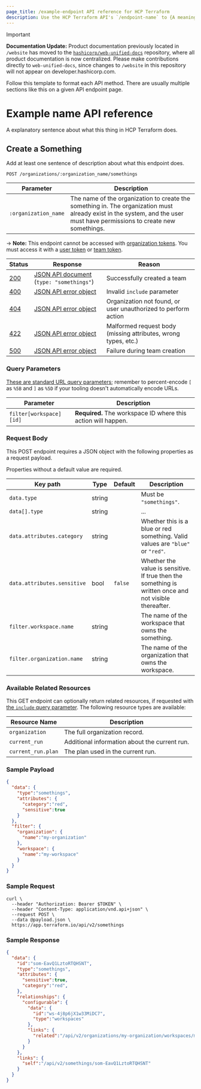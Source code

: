 ```yaml
---
page_title: /example-endpoint API reference for HCP Terraform
description: Use the HCP Terraform API's `/endpoint-name` to {A meaningful description of this endpoint}. Aim for 130-160 characters total.
---
```


> [!IMPORTANT]  
> **Documentation Update:** Product documentation previously located in `/website` has moved to the [`hashicorp/web-unified-docs`](https://github.com/hashicorp/web-unified-docs) repository, where all product documentation is now centralized. Please make contributions directly to `web-unified-docs`, since changes to `/website` in this repository will not appear on developer.hashicorp.com.

Follow this template to format each API method. There are usually multiple sections like this on a given API endpoint page.

<!-- Boilerplate link references: This entire list should be included at the top of every API page, so that the tables can use short links freely. This SHOULD be all of the status codes we use in HCP Terraform's API; if we need to add more, update the list on every page. -->

[200]: https://developer.mozilla.org/en-US/docs/Web/HTTP/Status/200

[201]: https://developer.mozilla.org/en-US/docs/Web/HTTP/Status/201

[202]: https://developer.mozilla.org/en-US/docs/Web/HTTP/Status/202

[204]: https://developer.mozilla.org/en-US/docs/Web/HTTP/Status/204

[400]: https://developer.mozilla.org/en-US/docs/Web/HTTP/Status/400

[401]: https://developer.mozilla.org/en-US/docs/Web/HTTP/Status/401

[403]: https://developer.mozilla.org/en-US/docs/Web/HTTP/Status/403

[404]: https://developer.mozilla.org/en-US/docs/Web/HTTP/Status/404

[409]: https://developer.mozilla.org/en-US/docs/Web/HTTP/Status/409

[412]: https://developer.mozilla.org/en-US/docs/Web/HTTP/Status/412

[422]: https://developer.mozilla.org/en-US/docs/Web/HTTP/Status/422

[429]: https://developer.mozilla.org/en-US/docs/Web/HTTP/Status/429

[500]: https://developer.mozilla.org/en-US/docs/Web/HTTP/Status/500

[504]: https://developer.mozilla.org/en-US/docs/Web/HTTP/Status/504

[JSON API document]: /terraform/cloud-docs/api-docs#json-api-documents

[JSON API error object]: http://jsonapi.org/format/#error-objects

# Example name API reference

A explanatory sentence about what this thing in HCP Terraform does. 

## Create a Something

Add at least one sentence of description about what this endpoint does. 

<!-- Header: "Verb a Noun" or "Verb Nouns." -->

`POST /organizations/:organization_name/somethings`

<!-- ^ The method and path are styled as a single code span, with global prefix (`/api/v2`) omitted and the method capitalized. -->

| Parameter            | Description                                                                                                                                                              |
| -------------------- | ------------------------------------------------------------------------------------------------------------------------------------------------------------------------ |
| `:organization_name` | The name of the organization to create the something in. The organization must already exist in the system, and the user must have permissions to create new somethings. |

<!-- ^ The list of URL path parameters goes directly below the method and path, without a header of its own. They're simpler than other parameters because they're always strings and they're always mandatory, so this table only has two columns. Prefix URL path parameter names with a colon.

If further explanation of this method is needed beyond its title, write it here, after the parameter list. -->

-> **Note:** This endpoint cannot be accessed with [organization tokens](/terraform/cloud-docs/users-teams-organizations/api-tokens#organization-api-tokens). You must access it with a [user token](/terraform/cloud-docs/users-teams-organizations/users#api-tokens) or [team token](/terraform/cloud-docs/users-teams-organizations/api-tokens#team-api-tokens).

<!-- ^ Include a note like the above if the endpoint CANNOT be used with a given token type. Most endpoints don't need this. -->

| Status  | Response                                     | Reason                                                         |
| ------- | -------------------------------------------- | -------------------------------------------------------------- |
| [200][] | [JSON API document][] (`type: "somethings"`) | Successfully created a team                                    |
| [400][] | [JSON API error object][]                    | Invalid `include` parameter                                    |
| [404][] | [JSON API error object][]                    | Organization not found, or user unauthorized to perform action |
| [422][] | [JSON API error object][]                    | Malformed request body (missing attributes, wrong types, etc.) |
| [500][] | [JSON API error object][]                    | Failure during team creation                                   |

<!-- ^ Include status codes even if they're plain 200/404.
If a JSON API document is returned, specify the `type`.
If the table includes links, use reference-style links to keep the table size small. The references should be included once per API page, at the very top.
 -->

### Query Parameters

[These are standard URL query parameters](/terraform/cloud-docs/api-docs#query-parameters); remember to percent-encode `[` as `%5B` and `]` as `%5D` if your tooling doesn't automatically encode URLs.

<!-- ^ Query parameters get their own header and boilerplate. Omit the whole section if this method takes no query parameters; we only use them for certain GET requests. -->

| Parameter               | Description                                                   |
| ----------------------- | ------------------------------------------------------------- |
| `filter[workspace][id]` | **Required.** The workspace ID where this action will happen. |

<!-- ^ This table is flexible. If we somehow end up with a case where there's a long list of parameters, in a mix of optional and required, you could add a "Required?" or "Default" column or something; likewise if there are multiple data types in play. But in the usual minimal case, keep the table minimal and style important information as strong emphasis.

Do not prefix query parameter names with a question mark. -->

### Request Body

This POST endpoint requires a JSON object with the following properties as a request payload.

Properties without a default value are required.

<!-- ^ Payload parameters go under this header and boilerplate. -->

| Key path                    | Type   | Default | Description                                                                                            |
| --------------------------- | ------ | ------- | ------------------------------------------------------------------------------------------------------ |
| `data.type`                 | string |         | Must be `"somethings"`.                                                                                |
| `data[].type`               | string |         | ... <!-- use data[].x when data is an array of objects. -->                                            |
| `data.attributes.category`  | string |         | Whether this is a blue or red something. Valid values are `"blue"` or `"red"`.                         |
| `data.attributes.sensitive` | bool   | `false` | Whether the value is sensitive. If true then the something is written once and not visible thereafter. |
| `filter.workspace.name`     | string |         | The name of the workspace that owns the something.                                                     |
| `filter.organization.name`  | string |         | The name of the organization that owns the workspace.                                                  |

<!--
- Name the paths to these object properties with dot notation, starting from the
  root of the JSON object. So, `data.attributes.category` instead of just
  `category`. Since our API format uses deeply nested structures and is finicky
  about the details, err on the side of being very explicit about where the user
  puts everything.
- Style key paths as code spans.
- Style data types as plain text.
- Style string values as code spans with interior double-quotes, to distinguish
them from unquoted values like booleans and nulls.
- If a limited number of values are valid, list them in the description.
- In the rare case where a parameter is optional but has no default, you can
  list something like "(nothing)" as the default and explain in the description.
- List the properties in the simplest order you can... but the concept of
  "simple" can be a little complex. ;) As a general guideline:
    - The first level of sorting is _importance._ This is open to interpretation,
      but at least put the type and name first.
    - The second level of sorting is _complexity._ If one of the properties is a
      huge object with a bunch of sub-properties, put it last — this lets the
      reader clear the simpler properties out of their head before dealing with
      it, without having to remember where they were in the list and without
      having to remember to pop back out of the "big sub-object" context when
      they hit the end of it.
    - The third order of sorting is _predictability,_ which basically means that
      within a group of properties of equal relative importance and complexity,
      you should probably list them alphabetically so it's easier to find a
      specific property.
-->

### Available Related Resources

<!-- Omit this subheader and section if it's not applicable. -->

This GET endpoint can optionally return related resources, if requested with [the `include` query parameter](/terraform/cloud-docs/api-docs#inclusion-of-related-resources). The following resource types are available:

| Resource Name      | Description                                   |
| ------------------ | --------------------------------------------- |
| `organization`     | The full organization record.                 |
| `current_run`      | Additional information about the current run. |
| `current_run.plan` | The plan used in the current run.             |

### Sample Payload

```json
{
  "data": {
    "type":"somethings",
    "attributes": {
      "category":"red",
      "sensitive":true
    }
  },
  "filter": {
    "organization": {
      "name":"my-organization"
    },
    "workspace": {
      "name":"my-workspace"
    }
  }
}
```

### Sample Request

```shell
curl \
  --header "Authorization: Bearer $TOKEN" \
  --header "Content-Type: application/vnd.api+json" \
  --request POST \
  --data @payload.json \
  https://app.terraform.io/api/v2/somethings
```

<!-- In curl examples, you can use the `$TOKEN` environment variable. If it's a GET request with query parameters, you can use double-quotes to have curl handle the URL encoding for you.

Make sure to test a query that's very nearly the same as the example, to avoid errors. -->

### Sample Response

```json
{
  "data": {
    "id":"som-EavQ1LztoRTQHSNT",
    "type":"somethings",
    "attributes": {
      "sensitive":true,
      "category":"red",
    },
    "relationships": {
      "configurable": {
        "data": {
          "id":"ws-4j8p6jX1w33MiDC7",
          "type":"workspaces"
        },
        "links": {
          "related":"/api/v2/organizations/my-organization/workspaces/my-workspace"
        }
      }
    },
    "links": {
      "self":"/api/v2/somethings/som-EavQ1LztoRTQHSNT"
    }
  }
}
```

<!-- Make sure to mangle any real IDs this might expose. -->
